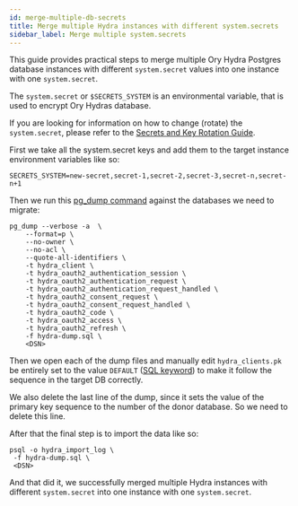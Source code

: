 ```yaml
---
id: merge-multiple-db-secrets
title: Merge multiple Hydra instances with different system.secrets
sidebar_label: Merge multiple system.secrets
---
```


This guide provides practical steps to merge multiple Ory Hydra Postgres
database instances with different `system.secret` values into one instance with
one `system.secret`.

The `system.secret` or `$SECRETS_SYSTEM` is an environmental variable, that is
used to encrypt Ory Hydras database.

If you are looking for information on how to change (rotate) the
`system.secret`, please refer to the
[Secrets and Key Rotation Guide](https://www.ory.sh/hydra/docs/guides/secrets-key-rotation/#rotation-of-hmac-token-signing-and-database-and-cookie-encryption-keys).

First we take all the system.secret keys and add them to the target instance
environment variables like so:

`SECRETS_SYSTEM=new-secret,secret-1,secret-2,secret-3,secret-n,secret-n+1`

Then we run this
[pg_dump command](https://www.postgresql.org/docs/9.3/app-pgdump.html) against
the databases we need to migrate:

```
pg_dump --verbose -a  \
	--format=p \
	--no-owner \
	--no-acl \
	--quote-all-identifiers \
	-t hydra_client \
	-t hydra_oauth2_authentication_session \
	-t hydra_oauth2_authentication_request \
	-t hydra_oauth2_authentication_request_handled \
	-t hydra_oauth2_consent_request \
	-t hydra_oauth2_consent_request_handled \
	-t hydra_oauth2_code \
	-t hydra_oauth2_access \
	-t hydra_oauth2_refresh \
	-f hydra-dump.sql \
	<DSN>
```

Then we open each of the dump files and manually edit `hydra_clients.pk` be
entirely set to the value `DEFAULT`
([SQL keyword](https://www.w3schools.com/sql/sql_ref_default.asp)) to make it
follow the sequence in the target DB correctly.

We also delete the last line of the dump, since it sets the value of the primary
key sequence to the number of the donor database. So we need to delete this
line.

After that the final step is to import the data like so:

```
psql -o hydra_import_log \
 -f hydra-dump.sql \
 <DSN>
```

And that did it, we successfully merged multiple Hydra instances with different
`system.secret` into one instance with one `system.secret`.
